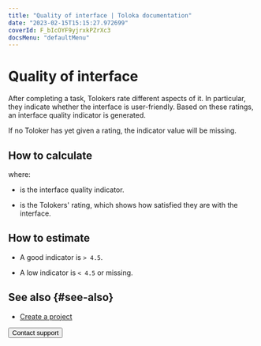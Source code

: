 ```yaml
---
title: "Quality of interface | Toloka documentation"
date: "2023-02-15T15:15:27.972699"
coverId: F_bIcOYF9yjrxkPZrXc3
docsMenu: "defaultMenu"
---
```



# Quality of interface

After completing a task, Tolokers rate different aspects of it. In particular, they indicate whether the interface is user-friendly. Based on these ratings, an interface quality indicator is generated.

<Note mode="note" title="Note">

If no Toloker has yet given a rating, the indicator value will be missing.

</Note>

## How to calculate

<Formula withoutContainer={true} content="$Q_{i} = {CSI}$"/>

where:

- <Formula withoutContainer={true} content="$Q_{i}$"/> is the interface quality indicator.

- <Formula withoutContainer={true} content="$CSI$"/> is the Tolokers' rating, which shows how satisfied they are with the interface.

## How to estimate

- A good indicator is `> 4.5`.

- A low indicator is `< 4.5` or missing.

## See also {#see-also}

- [Create a project](/docs/guide/project)

<Button themeColor="light" view="default" size="l" type="link" url="/docs/guide/troubleshooting/support?form-source=guide-efficiency-metrics-interface-quality">Contact support</Button>
